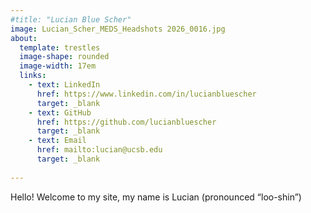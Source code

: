 ```yaml
---
#title: "Lucian Blue Scher"
image: Lucian_Scher_MEDS_Headshots 2026_0016.jpg
about: 
  template: trestles
  image-shape: rounded
  image-width: 17em
  links: 
    - text: LinkedIn
      href: https://www.linkedin.com/in/lucianbluescher
      target: _blank
    - text: GitHub
      href: https://github.com/lucianbluescher
      target: _blank
    - text: Email
      href: mailto:lucian@ucsb.edu
      target: _blank
    
---
```


Hello! Welcome to my site, my name is Lucian (pronounced "loo-shin")